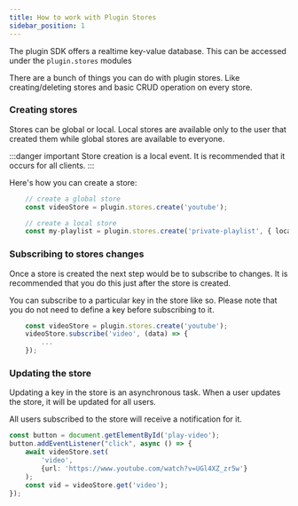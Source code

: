 ```yaml
---
title: How to work with Plugin Stores
sidebar_position: 1
---
```


The plugin SDK offers a realtime key-value database. This can be accessed under the `plugin.stores` modules

There are a bunch of things you can do with plugin stores. Like creating/deleting stores and basic CRUD operation on every store.

### Creating stores
Stores can be global or local. Local stores are available only to the user that created them while global stores are available to everyone.

:::danger important
Store creation is a local event. It is recommended that it occurs for all clients. 
:::

Here's how you can create a store:

```ts
    // create a global store
    const videoStore = plugin.stores.create('youtube');

    // create a local store
    const my-playlist = plugin.stores.create('private-playlist', { local: true });
```

### Subscribing to stores changes

Once a store is created the next step would be to subscribe to changes. It is recommended that you do this just after the store is created.

You can subscribe to a particular key in the store like so. 
Please note that you do not need to define a key before subscribing to it.
```ts
    const videoStore = plugin.stores.create('youtube');
    videoStore.subscribe('video', (data) => {
        ...
    });
```

### Updating the store
Updating a key in the store is an asynchronous task. When a user updates the store, it will be updated for all users. 

All users subscribed to the store will receive a notification for it.


```ts
const button = document.getElementById('play-video');
button.addEventListener("click", async () => {
	await videoStore.set(
		'video', 
		{url: 'https://www.youtube.com/watch?v=UGl4XZ_zr5w'}
	);
	const vid = videoStore.get('video'); 
});
```